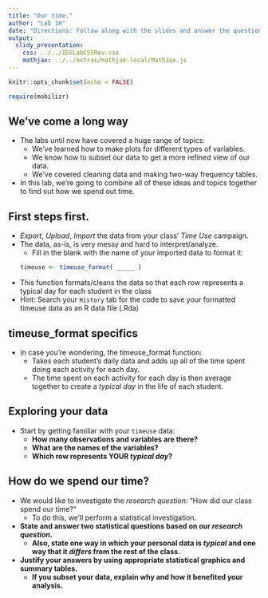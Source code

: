 ```yaml
---
title: "Our time."
author: "Lab 1H"
date: "Directions: Follow along with the slides and answer the questions in **red** font in your journal."
output: 
  slidy_presentation: 
    css: ../../IDSLabCSSRev.css
    mathjax: ../../extras/mathjax-local/MathJax.js
---
```


```r
knitr::opts_chunk$set(echo = FALSE)
```

```r
require(mobilizr)
```

## We've come a long way

- The labs until now have covered a huge range of topics:
    - We've learned how to make plots for different types of variables.
    - We know how to subset our data to get a more refined view of our data.
    - We've covered cleaning data and making two-way frequency tables.
- In this lab, we're going to combine all of these ideas and topics together to find out how we spend out time.


## First steps first.

- _Export_, _Upload_, _Import_ the data from your class' _Time Use_ campaign.
- The data, as-is, is very messy and hard to interpret/analyze.
    - Fill in the blank with the name of your imported data to format it:
```r
timeuse <- timeuse_format( _____ )
```
- This function formats/cleans the data so that each row represents a typical day for each student in the class
- Hint: Search your `History` tab for the code to save your formatted timeuse data as an R data file (.Rda)

## timeuse_format specifics

- In case you're wondering, the timeuse_format function:
    - Takes each student's daily data and adds up all of the time spent doing each activity for each day.
    - The time spent on each activity for each day is then average together to create a _typical day_ in the life of each student.


## Exploring your data

- Start by getting familiar with your `timeuse` data: 
    - **How many observations and variables are there?**
    - **What are the names of the variables?**
    - **Which row represents YOUR _typical day_?**
  
  
## How do we spend our time?

- We would like to investigate the _research question_: "How did our class spend our time?"
    - To do this, we'll perform a statistical investigation.
- **State and answer two statistical questions based on our _research question_.**  
    - **Also, state one way in which your personal data is _typical_ and one way that it _differs_ from the rest of the class.** 
- **Justify your answers by using appropriate statistical graphics and summary tables.** 
    - **If you subset your data, explain why and how it benefited your analysis.**